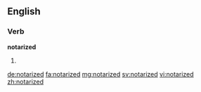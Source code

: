 ==English==

===Verb===
'''notarized'''
# {{en-past of|notarize}}

[[de:notarized]]
[[fa:notarized]]
[[mg:notarized]]
[[sv:notarized]]
[[vi:notarized]]
[[zh:notarized]]